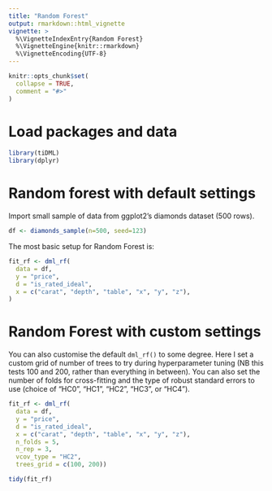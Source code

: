 ```yaml
---
title: "Random Forest"
output: rmarkdown::html_vignette
vignette: >
  %\VignetteIndexEntry{Random Forest}
  %\VignetteEngine{knitr::rmarkdown}
  %\VignetteEncoding{UTF-8}
---
```


```r
knitr::opts_chunk$set(
  collapse = TRUE,
  comment = "#>"
)
```


# Load packages and data
```r
library(tiDML)
library(dplyr)
```

# Random forest with default settings

Import small sample of data from ggplot2's diamonds dataset (500 rows).
```r
df <- diamonds_sample(n=500, seed=123)
```

The most basic setup for Random Forest is:

``` r
fit_rf <- dml_rf(
  data = df,
  y = "price",
  d = "is_rated_ideal",
  x = c("carat", "depth", "table", "x", "y", "z"),
)
```


# Random Forest with custom settings

You can also customise the default `dml_rf()` to some degree. Here I set a custom grid of number of trees to try during hyperparameter tuning (NB this tests 100 and 200, rather than everything in between). You can also set the number of folds for cross-fitting and the type of robust standard errors to use (choice of "HC0", "HC1", "HC2", "HC3", or "HC4").

```r
fit_rf <- dml_rf(
  data = df,
  y = "price",
  d = "is_rated_ideal",
  x = c("carat", "depth", "table", "x", "y", "z"),
  n_folds = 5,
  n_rep = 3,
  vcov_type = "HC2",
  trees_grid = c(100, 200))

tidy(fit_rf)

```